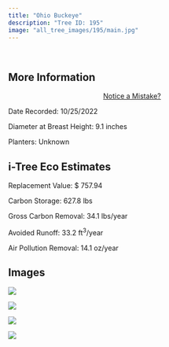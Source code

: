 ```yaml
---
title: "Ohio Buckeye"
description: "Tree ID: 195"
image: "all_tree_images/195/main.jpg"
---
```


<br>

## **More Information**
::: column-margin
<center><a class="button" href="https://forms.gle/W6f5nwYxrM33hF4f7">Notice a Mistake?</a></center>
:::


Date Recorded:  10/25/2022

Diameter at Breast Height:  9.1  inches

Planters:  Unknown

## **i-Tree Eco Estimates**


 Replacement Value: $ 757.94

 Carbon Storage:  627.8  lbs

 Gross Carbon Removal:  34.1  lbs/year

 Avoided Runoff:  33.2  ft<sup>3</sup>/year

 Air Pollution Removal:  14.1  oz/year

## **Images**


 ![](all_tree_images/195/IMG_7077.jpg)

 ![](all_tree_images/195/IMG_7079.jpg)

 ![](all_tree_images/195/IMG_7080.jpg)

 ![](all_tree_images/195/main.jpg)
